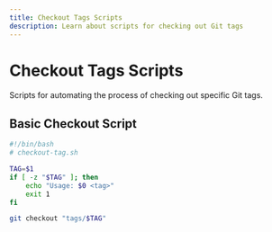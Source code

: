 ```yaml
---
title: Checkout Tags Scripts
description: Learn about scripts for checking out Git tags
---
```


# Checkout Tags Scripts

Scripts for automating the process of checking out specific Git tags.

## Basic Checkout Script

```bash
#!/bin/bash
# checkout-tag.sh

TAG=$1
if [ -z "$TAG" ]; then
    echo "Usage: $0 <tag>"
    exit 1
fi

git checkout "tags/$TAG"
```
